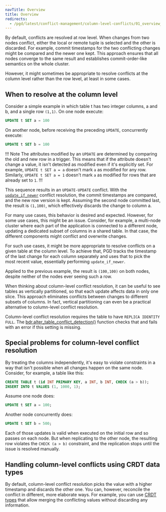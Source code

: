 ```yaml
---
navTitle: Overview
title: Overview
redirects:
  - /pgd/latest/conflict-management/column-level-conflicts/01_overview_clcd/ #generated for DOCS-1247-PGD-6.0-Docs
---
```


By default, conflicts are resolved at row level. When changes from two nodes conflict, either the local or remote tuple is selected and the other is discarded. For example, commit timestamps for the two conflicting changes might be compared and the newer one kept. This approach ensures that all nodes converge to the same result and establishes commit-order-like semantics on the whole cluster.

However, it might sometimes be appropriate to resolve conflicts at the column level rather than the row level, at least in some cases.

## When to resolve at the column level

Consider a simple example in which table t has two integer columns, a and b, and a single row `(1,1)`. On one node execute:

```sql
UPDATE t SET a = 100
```

On another node, before receiving the preceding `UPDATE`, concurrently execute:

```sql
UPDATE t SET b = 100
```

!!! Note
The attributes modified by an `UPDATE` are determined by comparing the old and new row in a trigger. This means that if the attribute doesn't change a value, it isn't detected as modified even if it's explicitly set. For example, `UPDATE t SET a = a` doesn't mark `a` as modified for any row. Similarly, `UPDATE t SET a = 1` doesn't mark `a` as modified for rows that are already set to `1`.
!!!

This sequence results in an `UPDATE-UPDATE` conflict. With the [`update_if_newer`](/pgd/latest/reference/tables-views-functions/conflicts/#default-conflict-resolvers) conflict resolution, the commit timestamps are compared, and the new row version is kept. Assuming the second node committed last, the result is `(1,100)`, which effectively discards the change to column a.

For many use cases, this behavior is desired and expected. However, for some use cases, this might be an issue. Consider, for example, a multi-node cluster where each part of the application is connected to a different node, updating a dedicated subset of columns in a shared table. In that case, the different components might conflict and overwrite changes.

For such use cases, it might be more appropriate to resolve conflicts on a given table at the column level. To achieve that, PGD tracks the timestamp of the last change for each column separately and uses that to pick the most recent value, essentially performing `update_if_newer`.

Applied to the previous example, the result is `(100,100)` on both nodes, despite neither of the nodes ever seeing such a row.

When thinking about column-level conflict resolution, it can be useful to see tables as vertically partitioned, so that each update affects data in only one slice. This approach eliminates conflicts between changes to different subsets of columns. In fact, vertical partitioning can even be a practical alternative to column-level conflict resolution.

Column-level conflict resolution requires the table to have `REPLICA IDENTITY FULL`. The [bdr.alter_table_conflict_detection()](https://www.enterprisedb.com/docs/pgd/latest/reference/tables-views-functions/conflict_functions#bdralter_table_conflict_detection) function checks that and fails with an error if this setting is missing.

## Special problems for column-level conflict resolution

By treating the columns independently, it's easy to violate constraints in a way that isn't possible when all changes happen on the same node. Consider, for example, a table like this:

   ```sql
   CREATE TABLE t (id INT PRIMARY KEY, a INT, b INT, CHECK (a > b));
   INSERT INTO t VALUES (1, 1000, 1);
   ```

   Assume one node does:

   ```sql
   UPDATE t SET a = 100;
   ```

   Another node concurrently does:

   ```sql
   UPDATE t SET b = 500;
   ```

Each of those updates is valid when executed on the initial row and so passes on each node. But when replicating to the other node, the resulting row violates the `CHECK (a > b)` constraint, and the replication stops until the issue is resolved manually.

## Handling column-level conflicts using CRDT data types

By default, column-level conflict resolution picks the value with a higher timestamp and discards the other one. You can, however, reconcile the conflict in different, more elaborate ways. For example, you can use [CRDT types](../crdt) that allow merging the conflicting values without discarding any information.
